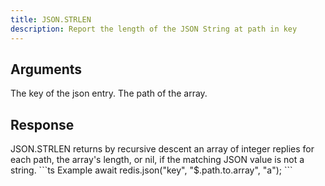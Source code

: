 ```yaml
---
title: JSON.STRLEN
description: Report the length of the JSON String at path in key
---
```



## Arguments

<ParamField body="key" type="string" required>
    The key of the json entry.
</ParamField>
<ParamField body="path" type="string" default="$">
    The path of the array.
</ParamField>


## Response
<ResponseField type="array" required>
  JSON.STRLEN returns by recursive descent an array of integer replies for each path, the array's length, or nil, if the matching JSON value is not a string.
</ResponseField>

<RequestExample>
```ts Example
await redis.json("key", "$.path.to.array", "a");
```
</RequestExample>
